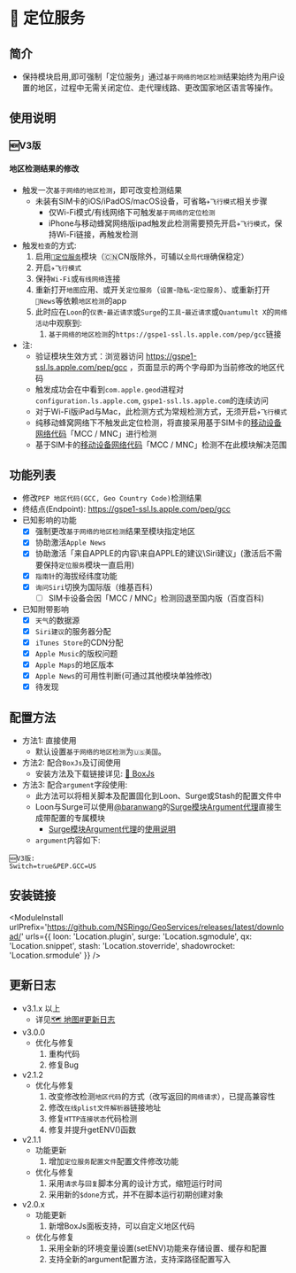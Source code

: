 
# 📍 定位服务

## 简介
* 保持模块启用,即可强制「定位服务」通过`基于网络的地区检测`结果始终为用户设置的地区，过程中无需关闭定位、走代理线路、更改国家地区语言等操作。

## 使用说明
### 🆕V3版
#### 地区检测结果的修改
* 触发一次`基于网络的地区检测`，即可改变检测结果
  * 未装有SIM卡的iOS/iPadOS/macOS设备，可省略`✈️飞行模式`相关步骤
    * 仅Wi-Fi模式/有线网络下可触发`基于网络的定位检测`
    * iPhone与移动蜂窝网络版ipad触发此检测需要预先开启`✈️飞行模式`，保持Wi-Fi链接，再触发检测
* 触发`检查`的方式:
  1. 启用[`📍定位服务`](./📍-定位服务)模块（🇨🇳CN版除外，可辅以`全局代理`确保稳定）
  2. 开启`✈️飞行模式`
  3. 保持`Wi-Fi`或`有线网络`连接
  4. 重新打开`地图`应用、或开关`定位服务`（`设置`-`隐私`-`定位服务`）、或重新打开`News`等依赖`地区检测`的app
  5. 此时应在`Loon`的`仪表`-`最近请求`或`Surge`的`工具`-`最近请求`或`Quantumult X`的`网络活动`中观察到:
     1. `基于网络的地区检测`的`https://gspe1-ssl.ls.apple.com/pep/gcc`链接
* 注:
  * 验证模块生效方式：浏览器访问 https://gspe1-ssl.ls.apple.com/pep/gcc ，页面显示的两个字母即为当前修改的地区代码
  * 触发成功会在中看到`com.apple.geod`进程对`configuration.ls.apple.com`, `gspe1-ssl.ls.apple.com`的连续访问
  * 对于Wi-Fi版iPad与Mac，此检测方式为常规检测方式，无须开启`✈️飞行模式`
  * 纯移动蜂窝网络下不触发此定位检测，将直接采用基于SIM卡的[移动设备网络代码](https://zh.wikipedia.org/wiki/移动设备网络代码)「MCC / MNC」进行检测
  * 基于SIM卡的[移动设备网络代码](https://zh.wikipedia.org/wiki/移动设备网络代码)「MCC / MNC」检测不在此模块解决范围  

## 功能列表
* 修改`PEP 地区代码(GCC, Geo Country Code)`检测结果
* 终结点(Endpoint): https://gspe1-ssl.ls.apple.com/pep/gcc
* 已知影响的功能
  - [x] 强制更改`基于网络的地区检测`结果至模块指定地区  
  - [x] 协助激活`Apple News` 
  - [x] 协助激活「来自APPLE的内容\来自APPLE的建议\Siri建议」(激活后不需要保持`定位服务`模块一直启用) 
  - [x] `指南针`的海拔经纬度功能
  - [x] `询问Siri`切换为国际版（维基百科）
    - [ ] SIM卡设备会因「MCC / MNC」检测回退至国内版（百度百科)
* 已知附带影响
  - [x] `天气`的数据源
  - [x] `Siri建议`的服务器分配
  - [x] `iTunes Store`的CDN分配
  - [x] `Apple Music`的版权问题
  - [x] `Apple Maps`的地区版本
  - [x] `Apple News`的可用性判断(可通过其他模块单独修改) 
  - [x] 待发现

## 配置方法
* 方法1: 直接使用
  * 默认设置`基于网络的地区检测`为`🇺🇸美国`。
* 方法2: 配合`BoxJs`及订阅使用
  * 安装方法及下载链接详见: [🧰 BoxJs](../../BoxJs/wiki)
* 方法3: 配合`argument`字段使用:
  * 此方法可以将相关脚本及配置固化到Loon、Surge或Stash的配置文件中
  * Loon与Surge可以使用[@baranwang](https://github.com/baranwang)的[Surge模块Argument代理](https://sgmodule-argument-proxy.vercel.app/)直接生成带配置的专属模块
    * [Surge模块Argument代理](https://sgmodule-argument-proxy.vercel.app/)的[使用说明](https://github.com/baranwang/sgmodule-argument-proxy#readme)
  * `argument`内容如下:
```
🆕V3版:
Switch=true&PEP.GCC=US
```

## 安装链接
<ModuleInstall
  urlPrefix='https://github.com/NSRingo/GeoServices/releases/latest/download/'
  urls={{
    loon: 'Location.plugin',
    surge: 'Location.sgmodule',
    qx: 'Location.snippet',
    stash: 'Location.stoverride',
    shadowrocket: 'Location.srmodule'
  }}
/>

## 更新日志
* v3.1.x 以上
  * 详见[🗺 地图#更新日志](./🗺-地图#更新日志)
* v3.0.0
  * 优化与修复
    1. 重构代码
    2. 修复Bug
* v2.1.2
  * 优化与修复
    1. 改变修改检测`地区代码`的方式（改写返回的`网络请求`），已提高兼容性
    2. 修改`在线plist文件解析器`链接地址
    3. 修复`HTTP连接状态`代码检测
    4. 修复并提升getENV()函数
* v2.1.1
  * 功能更新
    1. 增加`定位服务配置文件`配置文件修改功能
  * 优化与修复
    1. 采用`请求`与`回复`脚本分离的设计方式，缩短运行时间
    2. 采用新的`$done`方式，并不在脚本运行初期创建对象
* v2.0.x
  * 功能更新
    1. 新增BoxJs面板支持，可以自定义地区代码
  * 优化与修复
    1. 采用全新的环境变量设置(setENV)功能来存储设置、缓存和配置
    2. 支持全新的argument配置方法，支持深路径配置写入
